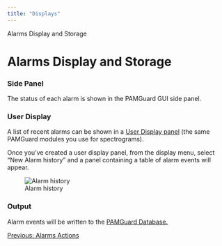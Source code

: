 ```yaml
---
title: "Displays"
---
```

 Alarms Display and Storage  

Alarms Display and Storage
==========================

### Side Panel

The status of each alarm is shown in the PAMGuard GUI side panel.

### User Display

A list of recent alarms can be shown in a [User Display panel](../../../displays/userDisplayHelp/docs/userDisplayPanel.html) (the same PAMGuard modules you use for spectrograms).

Once you've created a user display panel, from the display menu, select "New Alarm history" and a panel containing a table of alarm events will appear.

  
![Alarm history](./images/AlarmHistory.png)  
  

### Output

Alarm events will be written to the [PAMGuard Database.](../../../utilities/generalDatabaseHelp/docs/database_database.html)

[Previous: Alarms Actions](Alarms_Actions.html)
